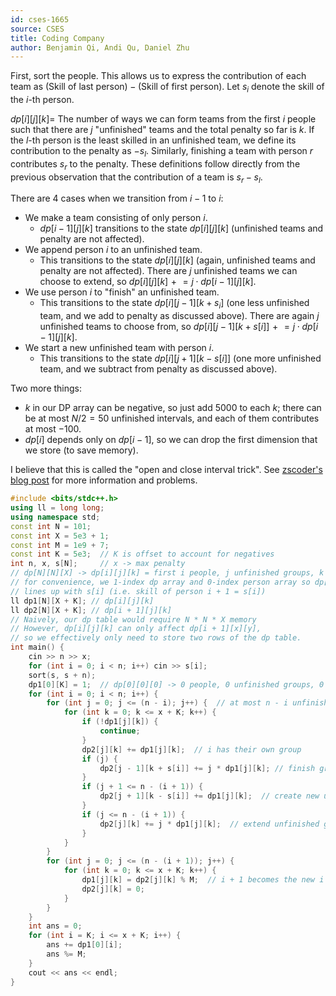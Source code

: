 ```yaml
---
id: cses-1665
source: CSES
title: Coding Company
author: Benjamin Qi, Andi Qu, Daniel Zhu
---
```


First, sort the people. This allows us to express the contribution of each team
as $(\text{Skill of last person}) - (\text{Skill of first person})$. Let $s_i$
denote the skill of the $i$-th person.

$dp[i][j][k] =$ The number of ways we can form teams from the first $i$ people
such that there are $j$ "unfinished" teams and the total penalty so far is $k$. If the $l$-th person is the least skilled in an unfinished team, we define its contribution to the penalty as $-s_l$. Similarly, finishing a team with person $r$ contributes $s_r$ to the penalty. These definitions follow directly from the previous observation that the contribution of a team is $s_r - s_l$.

There are 4 cases when we transition from $i - 1$ to $i$:

- We make a team consisting of only person $i$.
  - $dp[i - 1][j][k]$ transitions to the state $dp[i][j][k]$ (unfinished teams and penalty are not affected).
- We append person $i$ to an unfinished team.
  - This transitions to the state $dp[i][j][k]$ (again, unfinished teams and penalty are not affected). There are $j$ unfinished teams we can choose to extend, so $dp[i][j][k] \mathrel{+}= j \cdot dp[i - 1][j][k]$.
- We use person $i$ to "finish" an unfinished team.
  - This transitions to the state $dp[i][j - 1][k + s_i]$ (one less unfinished team, and we add to penalty as discussed above). There are again $j$ unfinished teams to choose from, so $dp[i][j - 1][k + s[i]] \mathrel{+}= j \cdot dp[i - 1][j][k]$.
- We start a new unfinished team with person $i$.
  - This transitions to the state $dp[i][j + 1][k - s[i]]$ (one more unfinished team, and we subtract from penalty as discussed above).

Two more things:

- $k$ in our DP array can be negative, so just add 5000 to each $k$; there can be at most $N/2 = 50$ unfinished intervals, and each of them contributes at most $-100$.
- $dp[i]$ depends only on $dp[i - 1]$, so we can drop the first dimension that
  we store (to save memory).

I believe that this is called the "open and close interval trick". See
[zscoder's blog post](https://codeforces.com/blog/entry/47764) for more
information and problems.

```cpp
#include <bits/stdc++.h>
using ll = long long;
using namespace std;
const int N = 101;
const int X = 5e3 + 1; 
const int M = 1e9 + 7;
const int K = 5e3;  // K is offset to account for negatives
int n, x, s[N];     // x -> max penalty
// dp[N][N][X] -> dp[i][j][k] = first i people, j unfinished groups, k penalty
// for convenience, we 1-index dp array and 0-index person array so dp[i][j][k]
// lines up with s[i] (i.e. skill of person i + 1 = s[i])
ll dp1[N][X + K]; // dp[i][j][k]
ll dp2[N][X + K]; // dp[i + 1][j][k]
// Naively, our dp table would require N * N * X memory
// However, dp[i][j][k] can only affect dp[i + 1][x][y],
// so we effectively only need to store two rows of the dp table.
int main() {
	cin >> n >> x;
	for (int i = 0; i < n; i++) cin >> s[i];
	sort(s, s + n);
	dp1[0][K] = 1;  // dp[0][0][0] -> 0 people, 0 unfinished groups, 0 penalty
	for (int i = 0; i < n; i++) {
		for (int j = 0; j <= (n - i); j++) {  // at most n - i unfinished groups
			for (int k = 0; k <= x + K; k++) {
				if (!dp1[j][k]) {
					continue;
				}
				dp2[j][k] += dp1[j][k];  // i has their own group
				if (j) {
					dp2[j - 1][k + s[i]] += j * dp1[j][k]; // finish group
				}
				if (j + 1 <= n - (i + 1)) {
					dp2[j + 1][k - s[i]] += dp1[j][k];  // create new unfinished group
				}
				if (j <= n - (i + 1)) {
					dp2[j][k] += j * dp1[j][k];  // extend unfinished group
				}
			}
		}
		for (int j = 0; j <= (n - (i + 1)); j++) {
			for (int k = 0; k <= x + K; k++) {
				dp1[j][k] = dp2[j][k] % M;  // i + 1 becomes the new i
				dp2[j][k] = 0;
			}
		}
	}
	int ans = 0;
	for (int i = K; i <= x + K; i++) {
		ans += dp1[0][i];
		ans %= M;
	}
	cout << ans << endl;
}
```
